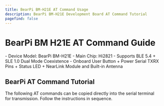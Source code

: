 ```yaml
---
title: BearPi BM-H21E AT Command Usage
description: BearPi BM-H21E Development Board AT Command Tutorial
pagefind: false
---
```



# BearPi BM H21E AT Command Guide

<Card title="Device Information" icon="information">
  - Device Model: BearPi BM-H21E
  - Main Chip: Hi2821
  - Supports BLE 5.4 + SLE 1.0 Dual Mode Coexistence
  - Onboard User Button + Power Serial TXRX Pins + Status LED + NearLink Module and Built-in Antenna
</Card>

## BearPi AT Command Tutorial

<Aside type="note" title="Note">The following AT commands can be copied directly into the serial terminal for transmission. Follow the instructions in sequence.</Aside>

<Tabs>
  <TabItem label="BearPi AT (Server)">
  
  </TabItem>

  <TabItem label="BearPi AT (Client 1)">
  
  </TabItem>

  <TabItem label="BearPi AT (Client 2)">
  
  </TabItem>
</Tabs>